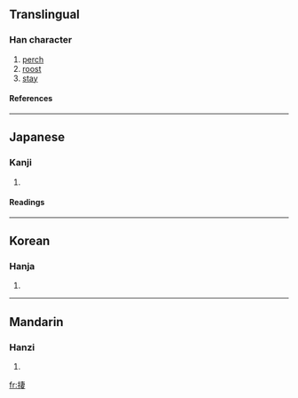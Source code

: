 ==Translingual==
===Han character===
{{Han char|rn=64|rad=手|as=08|sn=11|four=|canj=手十中女 (QJLV)}}
# [[perch]]
# [[roost]]
# [[stay]]
====References====
{{Han ref|kx=0436.040|dkj=12227|dj=0785.170|hdz=31894.030|uh=637F|ud=25471}}
----
==Japanese==
===Kanji===
{{ja-kanji|grade=|rs=手08}}
# {{defn|Japanese}} 
====Readings====
{{ja-readings|on=[[せい]] (sei)|kun=[[すむ]] (sumu)}}
----
==Korean==
===Hanja===
{{ko-hanja|hangeul=서|eumhun=|rv=seo|mr=sŏ|y=se}}
# {{defn|Korean}}
----
==Mandarin==
===Hanzi===
{{cmn-hanzi|pin=[[xī]] (xi1)|wg=hsi<sup>1</sup>}}
# {{defn|Mandarin}}

[[fr:捿]]